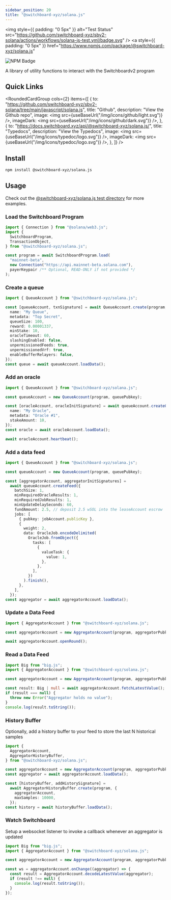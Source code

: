 ```yaml
---
sidebar_position: 20
title: "@switchboard-xyz/solana.js"
---
```


<img
  style={{ padding: "0 5px" }}
  alt="Test Status"
  src="https://github.com/switchboard-xyz/sbv2-solana/actions/workflows/solana-js-test.yml/badge.svg"
/>
<a
  style={{ padding: "0 5px" }}
  href="https://www.npmjs.com/package/@switchboard-xyz/solana.js"
>
  <img
    alt="NPM Badge"
    src="https://img.shields.io/github/package-json/v/switchboard-xyz/sbv2-solana?color=red&filename=javascript%2Fsolana.js%2Fpackage.json&label=%40switchboard-xyz%2Fsolana.js&logo=npm"
  />
</a>

A library of utility functions to interact with the Switchboardv2 program

## Quick Links


<RoundedCardGroup
  cols={2}
  items={[
    {
      to: "https://github.com/switchboard-xyz/sbv2-solana/tree/main/javascript/solana.js",
      title: "Github",
      description: "View the Github repo",
      image: <img src={useBaseUrl("/img/icons/github/light.svg")} />,
      imageDark: <img src={useBaseUrl("/img/icons/github/dark.svg")} />,
    },
    {
      to: "https://docs.switchboard.xyz/api/@switchboard-xyz/solana.js/",
      title: "Typedocs",
      description: "View the Typedocs",
      image: <img src={useBaseUrl("/img/icons/typedoc/logo.svg")} />,
      imageDark: <img src={useBaseUrl("/img/icons/typedoc/logo.svg")} />,
    },
  ]}
/>

## Install

```bash npm2yarn
npm install @switchboard-xyz/solana.js
```

## Usage

Check out the
[@switchboard-xyz/solana.js test directory](https://github.com/switchboard-xyz/sbv2-solana/tree/main/javascript/solana.js/test)
for more examples.

### Load the Switchboard Program

```ts
import { Connection } from "@solana/web3.js";
import {
  SwitchboardProgram,
  TransactionObject,
} from "@switchboard-xyz/solana.js";

const program = await SwitchboardProgram.load(
  "mainnet-beta",
  new Connection("https://api.mainnet-beta.solana.com"),
  payerKeypair /** Optional, READ-ONLY if not provided */
);
```

### Create a queue

```ts
import { QueueAccount } from "@switchboard-xyz/solana.js";

const [queueAccount, txnSignature] = await QueueAccount.create(program, {
  name: "My Queue",
  metadata: "Top Secret",
  queueSize: 100,
  reward: 0.00001337,
  minStake: 10,
  oracleTimeout: 60,
  slashingEnabled: false,
  unpermissionedFeeds: true,
  unpermissionedVrf: true,
  enableBufferRelayers: false,
});
const queue = await queueAccount.loadData();
```

### Add an oracle

```ts
import { QueueAccount } from "@switchboard-xyz/solana.js";

const queueAccount = new QueueAccount(program, queuePubkey);

const [oracleAccount, oracleInitSignature] = await queueAccount.createOracle({
  name: "My Oracle",
  metadata: "Oracle #1",
  stakeAmount: 10,
});
const oracle = await oracleAccount.loadData();

await oracleAccount.heartbeat();
```

### Add a data feed

```ts
import { QueueAccount } from "@switchboard-xyz/solana.js";

const queueAccount = new QueueAccount(program, queuePubkey);

const [aggregatorAccount, aggregatorInitSignatures] =
  await queueAccount.createFeed({
    batchSize: 1,
    minRequiredOracleResults: 1,
    minRequiredJobResults: 1,
    minUpdateDelaySeconds: 60,
    fundAmount: 2.5, // deposit 2.5 wSOL into the leaseAccount escrow
    jobs: [
      { pubkey: jobAccount.publicKey },
      {
        weight: 2,
        data: OracleJob.encodeDelimited(
          OracleJob.fromObject({
            tasks: [
              {
                valueTask: {
                  value: 1,
                },
              },
            ],
          })
        ).finish(),
      },
    ],
  });
const aggregator = await aggregatorAccount.loadData();
```

### Update a Data Feed

```ts
import { AggregatorAccount } from "@switchboard-xyz/solana.js";

const aggregatorAccount = new AggregatorAccount(program, aggregatorPubkey);

await aggregatorAccount.openRound();
```

### Read a Data Feed

```ts
import Big from "big.js";
import { AggregatorAccount } from "@switchboard-xyz/solana.js";

const aggregatorAccount = new AggregatorAccount(program, aggregatorPubkey);

const result: Big | null = await aggregatorAccount.fetchLatestValue();
if (result === null) {
  throw new Error("Aggregator holds no value");
}
console.log(result.toString());
```

### History Buffer

Optionally, add a history buffer to your feed to store the last N historical
samples

```ts
import {
  AggregatorAccount,
  AggregatorHistoryBuffer,
} from "@switchboard-xyz/solana.js";

const aggregatorAccount = new AggregatorAccount(program, aggregatorPubkey);
const aggregator = await aggregatorAccount.loadData();

const [historyBuffer, addHistorySignature] =
  await AggregatorHistoryBuffer.create(program, {
    aggregatorAccount,
    maxSamples: 10000,
  });
const history = await historyBuffer.loadData();
```

### Watch Switchboard

Setup a websocket listener to invoke a callback whenever an aggregator is
updated

```ts
import Big from "big.js";
import { AggregatorAccount } from "@switchboard-xyz/solana.js";

const aggregatorAccount = new AggregatorAccount(program, aggregatorPubkey);

const ws = aggregatorAccount.onChange((aggregator) => {
  const result = AggregatorAccount.decodeLatestValue(aggregator);
  if (result !== null) {
    console.log(result.toString());
  }
});
```
